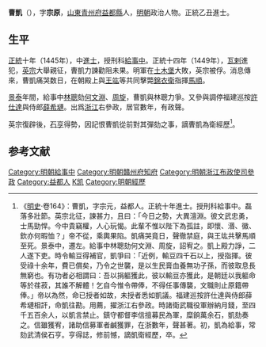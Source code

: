 {{明清人物信息框
| 姓名 = 曹凱
| 原名 =
| 圖片名稱 = 
| 圖片大小 = 220px
| 圖片說明 = 
| 最高職務 = 浙江布政使司右參政
| 國家 = 大明
| 爵位 =
| 籍貫 = [[山東|山東]][[青州府|青州府]][[益都縣|益都縣]]軍籍
| 族裔 = 
| 字號 = 字宗原
| 室名 = 
| 諡號 = 
| 出生日期 = 永樂十一年（1413年）
| 出生地點 = 
| 逝世日期 = 天順年間
| 逝世地點 = 
| 墓葬 =
| 配偶 =
| 親屬 = 
| 出身 = 
*正統十年乙丑科同進士出身
| 經歷 = 
| 著作 =
}}

'''曹凱'''（{{bd|1413年||？}}），字'''宗原'''，[[山東|山東]][[青州府|青州府]][[益都縣|益都縣]]人，[[明朝|明朝]]政治人物。正統乙丑進士。

==生平==
[[正统_(年号)|正統]]十年（1445年），中[[進士|進士]]，授刑科[[給事中|給事中]]。正統十四年（1449年），[[瓦剌|瓦剌]]進犯，[[明英宗|英宗]]大舉親征，曹凱力諫勸阻未果。明軍在[[土木堡|土木堡]]大敗，英宗被俘。消息傳來，曹凱痛哭数日，在朝殿上與[[王竑|王竑]]等共同擊斃[[錦衣衛|錦衣衛]]指揮[[馬順|馬順]]。

[[景泰_(明朝)|景泰]]年間，給事中[[林聰|林聰]]劾[[何文淵|何文淵]]、[[周旋|周旋]]，曹凱與林聰力爭。又參與調停福建巡按[[許仕達|許仕達]]與侍郎[[薛希璉|薛希璉]]。出爲[[浙江|浙江]]右參政，居官數年，有政聲。

英宗復辟後，[[石亨|石亨]]得勢，因記恨曹凱從前對其彈劾之事，謫曹凱為衛經歷<ref>《[[明史|明史]]·卷164》：曹凱，字宗元，益都人。正統十年進士。授刑科給事中。磊落多壯節。英宗北征，諫甚力，且曰：「今日之勢，大異澶淵。彼文武忠勇，士馬勁悍。今中貴竊權，人心玩愒。此輩不惟以陛下為孤註，即懷、湣、徽、欽亦何暇恤？」帝不從，乘輿果陷。凱痛哭竟日，聲徹禁庭，與王竑共擊馬順至死。景泰中，遷左。給事中林聰劾何文淵、周旋，詔宥之。凱上殿力諍，二人遂下吏。時令輸豆得補官，凱爭曰：「近例，輸豆四千石以上，授指揮。彼受祿十余年，費已償矣，乃令之世襲，是以生民膏血養無功子孫，而彼取息長無窮也。有功者必相謂曰：吾以捐軀獲此，彼以輸豆亦獲此，是朝廷以我軀命等於荏菽，其誰不解體！乞自今惟令帶俸，不得任事傳襲，文職則止原籍帶俸。」帝以為然，命已授者如故，未授者悉如凱議。福建巡按許仕達與侍郎薛希璉相訐，命凱往勘。用薦，擢浙江右參政。時諸衛武職役軍辦納月錢，至四千五百余人，以凱言禁止。鎮守都督李信擅募民為軍，糜餉萬余石，凱劾奏之。信雖獲宥，諸助信募軍者鹹獲罪，在浙數年，聲甚著。初，凱為給事，常劾武清侯石亨。亨得誌，修前憾，謫凱衛經歷，卒。</ref>。

==参考文献==
{{wikisource|明史/卷164}}
{{Reflist}}

{{start box}}
{{s-off}}
{{s-before|[[顧𥉑|顧𥉑]]}}
{{s-title|明朝贛州府知府|1466年－1469年}}
{{s-after|[[謝昶|謝昶]]}}
{{end box}}

{{正統十年乙丑科殿試金榜}}
{{DEFAULTSORT:Cao曹}}
[[Category:明朝給事中|Category:明朝給事中]]
[[Category:明朝贛州府知府|Category:明朝贛州府知府]]
[[Category:明朝浙江布政使司參政|Category:明朝浙江布政使司參政]]
[[Category:益都人|Category:益都人]]
[[Category:曹姓|K凯]]
[[Category:明朝經歷|Category:明朝經歷]]